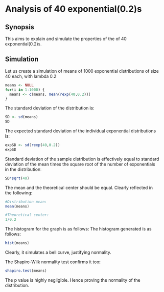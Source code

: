 Analysis of 40 exponential(0.2)s
========================================================

## Synopsis
This aims to explain and simulate the properties of the of 40 exponential(0.2)s.

## Simulation
Let us create a simulation of means of 1000 exponential distributions of size 40 each, with lambda 0.2
```r
means <- NULL
for(i in 1:1000) {
  means <- c(means, mean(rexp(40,0.2)))
}
```



The standard deviation of the distribution is:
```r
SD <- sd(means)
SD
```
The expected standard deviation of the individual exponential distributions is:
```r
expSD <- sd(rexp(40,0.2))
expSD
```

Standard deviation of the sample distribution is effectively equal to standard deviation of the mean times the square root of the number of exponentials in the distribution:
```r
SD*sqrt(40)
```

The mean and the theoretical center should be equal. Clearly reflected in the following:

```r
#Distribution mean:
mean(means)

#Theoretical center:
1/0.2
```


The histogram for the graph is as follows: 
The histogram generated is as follows:
```r
hist(means)
```

Clearly, it simulates a bell curve, justifying normality.

The Shapiro-Wilk normality test confirms it too:

```r
shapiro.test(means)
```

The p value is highly negligible. Hence proving the normality of the distribution.